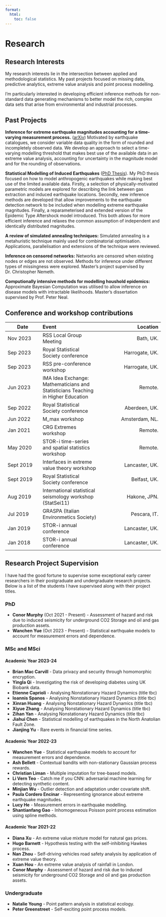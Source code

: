 ```yaml
---
format:
  html:
    toc: false
---
```

# Research 

## Research Interests 

My research interests lie in the intersection between applied and methodological statistics. My past projects focused on missing data, predictive analytics, extreme value analysis and point process modelling.

I'm particularly interested in developing efficient inference methods for non-standard data generating mechanisms to better model the rich, complex data sets that arise from environmental and industrial processes.

## Past Projects 


__Inference for extreme earthquake magnitudes accounting for a time-varying measurement process.__ ([arXiv](https://arxiv.org/abs/2102.00884))  Motivated by earthquake catalogues, we consider variable data quality in the form of rounded and incompletely observed data. We develop an approach to select a time-varying modelling threshold that makes best use of the available data in an extreme value analysis, accounting for uncertainty in the magnitude model and for the rounding of observations. 

__Statistical Modelling of Induced Earthquakes__ ([PhD Thesis](https://doi.org/10.17635/lancaster/thesis/1436)). My PhD thesis focused on how to model anthropogenic earthquakes while making best use of the limited available data. Firstly, a selection of physically-motivated parametric models are explored for describing the link between gas extraction and induced earthquake locations. Secondly, new inference methods are developed that allow improvements to the earthquake detection network to be included when modelling extreme earthquake magnitudes. Finally, a reparameterised and extended version of the Epidemic Type Aftershock model introduced. This both allows for more efficient inference and relaxes the common assumption of independent and identically distributed magnitudes.

__A review of simulated annealing techniques:__ Simulated annealing is a metahuristic technique mainly used for combinatorial optimisation. Applications, parallelisation and extensions of the technique were reviewed.

__Inference on censored networks:__ Networks are censored when existing nodes or edges are not observed. Methods for inference under different types of missingness were explored. Master's project supervised by Dr. Christopher Nemeth.

__Computionally intensive methods for modelling houshold epidemics:__
Approximate Bayesian Computation was utilised to allow inference on disease models with intractable likelihoods. Master's dissertation supervised by Prof. Peter Neal.

<!-- 
My PhD research focused on developing statistical models to describe and understand earthquakes that are caused by gas extraction in the Netherlands. 

Human-induced earthquakes are usually smaller in magnitude and fewer in number than their tectonic counterparts. This low-data setting is a challenge to statistical modelling and necessitates the inclusion of domain-expert knowledge. If this low-data setting was not challenging enough, changes in gas extraction and earthquake detection lead to further complications and inefficiencies if standard modelling approaches are used.

My PhD research developed statistical methodology to make most efficient use of the limited available data and extended existing earthquake models to improve understanding of these induced seismic events. 

You can find a copy of my thesis on [github](https://github.com/zakvarty/varty_thesis_public).


## PhD outputs

### Publications 
**Varty, Z.**, Tawn J.A., Atkinson P.M. and Bierman S. (2021). Inference for extreme earthquake mangitudes accounting for a time-varying measurement process. (Preprint on [arXiv](https://arxiv.org/abs/2102.00884))
-->

## Conference and workshop contributions

| Date      | Event | Location |
|-----------|:-----------------|------------------:|
| Nov 2023  | RSS Local Group Meeting | Bath, UK. |
| Sep 2023  | Royal Statistical Society conference | Harrogate, UK. |
| Sep 2023  | RSS pre-conference workshop | Harrogate, UK. |
| Jun 2023  | IMA Idea Exchange: Mathematicians and Statisticians Teaching in Higher Education | Remote. |
| Sep 2022  | Royal Statistical Society conference | Aberdeen, UK. |
| Jun 2022  | M\_max workshop | Amsterdam, NL. |
| Jan 2021  | CRG Extremes workshop | Remote. |
| May 2020 | STOR-i time-series and spatial statistics workshop | Remote. | 
| Sept 2019 | Interfaces in extreme value theory workshop| Lancaster, UK. |
| Sept 2019 | Royal Statistical Society conference | Belfast, UK. |
| Aug  2019 | International statistical seismology workshop (StatSei11) | Hakone, JPN.|
| Jul 2019 | GRASPA (Italian Environmetics Society)| Pescara, IT. |
| Jan 2019 | STOR-i annual conference | Lancaster, UK. |
| Jan 2018 | STOR-i annual conference | Lancaster, UK. |


## Research Project Supervision

I have had the good fortune to supervise some exceptional early career researchers in their postgraduate and undergraduate research projects. Below is a list of the students I have supervised along with their project titles.

### PhD 

- __Conor Murphy__ (Oct 2021 - Present) - Assessment of hazard and risk due to induced seismicity for underground CO2 Storage and oil and gas production assets. 
- __Wanchen Yue__ (Oct 2023 - Present) - Statistical earthquake models to account for measurement errors and dependence.

### MSc and MSci

#### Academic Year 2023-24
<!-- AY 2023-2024 -->
- __Brian Mac Carvill__ - Data privacy and security through homomorphic encryption.
- __Yingla Qi__ - Investigating the risk of developing diabetes using UK Biobank data.
- __Etienne Caprioli__ - Analysing Nonstationary Hazard Dynamics (title tbc)
- __Ioannis Spanos__ - Analysing Nonstationary Hazard Dynamics (title tbc)
- __Xinran Huang__ - Analysing Nonstationary Hazard Dynamics (title tbc)
- __Xiyue Zhang__ - Analysing Nonstationary Hazard Dynamics (title tbc)
- __Zihan Yan__ - Analysing Nonstationary Hazard Dynamics (title tbc)
- __Jiahui Chen__ - Statistical modelling of earthquakes in the North Anatolian Fault Zone.
- __Jianjing Yu__ - Rare events in financial time series.


<!-- AY 2022-2023 -->
#### Academic Year 2022-23
- __Wanchen Yue__ - Statistical earthquake models to account for measurement errors and dependence.
- __Ash Bellett__ - Contextual bandits with non-stationary Gaussian process rewards.
- __Christian Liman__ - Multiple imputation for tree-based models.
- __Li Vern Teo__ - Catch me if you CNN: adversarial machine learning for detecting
synthetic content.
- __Minjian Wu__ - Outlier detection and adaptation under covariate shift.
- __Paula Cordero Encinar__ - Representing ignorance about extreme earthquake magnitudes.
- __Lucy He__ - Measurement errors in earthquake modelling.
- __Shantianfang Gao__ - Inhomogeneous Poisson point process estimation using spline methods.

<!-- AY 2021-2022 -->
#### Academic Year 2021-22
- __Diana Xu__ - An extreme value mixture model for natural gas prices.
- __Hugo Barnett__ - Hypothesis testing with the self-inhibiting Hawkes process.
- __Nan Zhou__ - Self-driving vehicles road safety analysis by application of extreme value theory.
- __Xuan Hou__ - An extreme value analysis of rainfall in London.
- __Conor Murphy__ - Assessment of hazard and risk due to induced seismicity for underground CO2 Storage and oil and gas production assets.


### Undergraduate

- __Natalie Young__ - Point pattern analysis in statistical ecology.
- __Peter Greenstreet__ - Self-exciting point process models.

